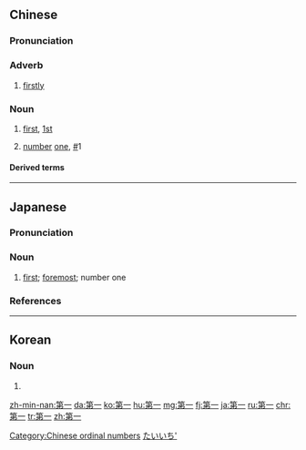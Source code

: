 ==Chinese==
{{zh-forms}}

===Pronunciation===
{{zh-pron
|m=dì一
|c=dai6 jat1
|h=pfs=thi-yit
|mn=tē-it
|mn-t=doin6 ig4/doin6 êg4
|mn-t_note=doin6 êg4 - Jieyang
|cat=adv,n
}}

===Adverb===
{{zh-adv}}

# [[firstly]]

===Noun===
{{zh-noun}}

# [[first]], [[1st]]
#: {{zh-x|第一 次 婚姻|'''first''' marriage}}
# [[number]] [[one]], [[Unsupported_titles/Number_sign|#]]1

====Derived terms====
{{zh-der|安全第一|第一世界|第一志願}}

[[Category:Chinese ordinal numbers]]

----

==Japanese==
{{ja-kanjitab|だい|いち|yomi=o}}

===Pronunciation===
{{ja-pron|yomi=goon|だい.いち|acc=1|acc_ref=DJR}}

===Noun===
{{ja-noun|だい.いち}}

# [[first]]; [[foremost]]; number one

===References===
<references/>

[[Category:Japanese ordinal numbers|たいいち']]

----

==Korean==
{{ko-hanjatab}}

===Noun===
{{ko-noun|hj|hangeul=제일}}

# {{hanja form of|제일|number one; the first; the most}}

[[zh-min-nan:第一]]
[[da:第一]]
[[ko:第一]]
[[hu:第一]]
[[mg:第一]]
[[fj:第一]]
[[ja:第一]]
[[ru:第一]]
[[chr:第一]]
[[tr:第一]]
[[zh:第一]]